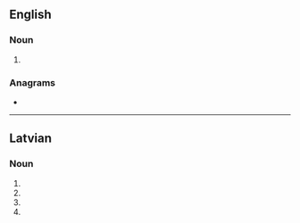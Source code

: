 {{also|lodēs|lödes}}
==English==

===Noun===
{{head|en|noun plural form}}

# {{plural of|lode|lang=en}}

===Anagrams===
* {{anagrams|en|Delos|Deols|OLEDs|doles|dosel|losed|soled}}

----

==Latvian==

===Noun===
{{head|lv|noun form|g=f}}

# {{lv-inflection of|lode|gen|s}}
# {{lv-inflection of|lode|nom|p}}
# {{lv-inflection of|lode|voc|p}}
# {{lv-inflection of|lode|acc|p}}